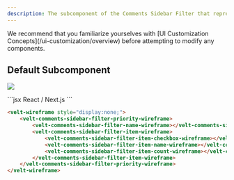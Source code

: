 ```yaml
---
description: The subcomponent of the Comments Sidebar Filter that represents the Priority filter
---
```


<Note>
We recommend that you familiarize yourselves with [UI Customization Concepts](/ui-customization/overview) before attempting to modify any components.
</Note>


## Default Subcomponent

![](/images/customization/filter-priority.png)

<RequestExample>
```jsx React / Next.js
<VeltWireframe>
    <VeltCommentsSidebarWireframe.Filter.Priority>
        <VeltCommentsSidebarWireframe.Filter.Priority.Name />
        <VeltCommentsSidebarWireframe.Filter.Priority.Item>
            <VeltCommentsSidebarWireframe.Filter.Priority.Item.Checkbox>
                <VeltCommentsSidebarWireframe.Filter.Priority.Item.Checkbox.Checked />
                <VeltCommentsSidebarWireframe.Filter.Priority.Item.Checkbox.Unchecked />
            </VeltCommentsSidebarWireframe.Filter.Priority.Item.Checkbox>
        <VeltCommentsSidebarWireframe.Filter.Priority.Item.Name />
        <VeltCommentsSidebarWireframe.Filter.Priority.Item.Count />
    </VeltCommentsSidebarWireframe.Filter.Priority.Item>
    </VeltCommentsSidebarWireframe.Filter.Priority>
</VeltWireframe>
```

```HTML HTML
<velt-wireframe style="display:none;">
    <velt-comments-sidebar-filter-priority-wireframe>
        <velt-comments-sidebar-filter-name-wireframe></velt-comments-sidebar-filter-name-wireframe>
        <velt-comments-sidebar-filter-item-wireframe>
            <velt-comments-sidebar-filter-item-checkbox-wireframe></velt-comments-sidebar-filter-item-checkbox-wireframe>
            <velt-comments-sidebar-filter-item-name-wireframe></velt-comments-sidebar-filter-item-name-wireframe>
            <velt-comments-sidebar-filter-item-count-wireframe></velt-comments-sidebar-filter-item-count-wireframe>
        </velt-comments-sidebar-filter-item-wireframe>
    </velt-comments-sidebar-filter-priority-wireframe>
</velt-wireframe>
```

</RequestExample>

